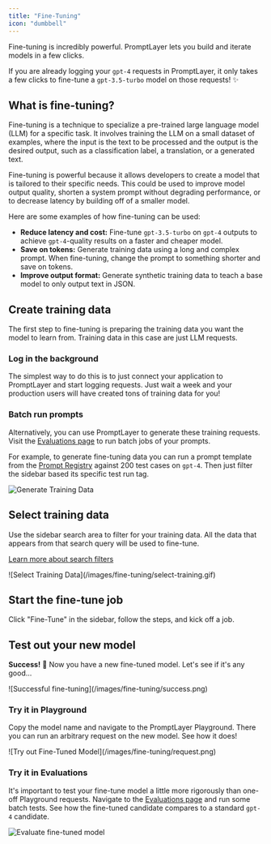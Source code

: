 ```yaml
---
title: "Fine-Tuning"
icon: "dumbbell"
---
```


Fine-tuning is incredibly powerful. PromptLayer lets you build and iterate models in a few clicks.

If you are already logging your `gpt-4` requests in PromptLayer, it only takes a few clicks to fine-tune a `gpt-3.5-turbo` model on those requests! ✨

## What is fine-tuning?

Fine-tuning is a technique to specialize a pre-trained large language model (LLM) for a specific task. It involves training the LLM on a small dataset of examples, where the input is the text to be processed and the output is the desired output, such as a classification label, a translation, or a generated text.

Fine-tuning is powerful because it allows developers to create a model that is tailored to their specific needs. This could be used to improve model output quality, shorten a system prompt without degrading performance, or to decrease latency by building off of a smaller model.

Here are some examples of how fine-tuning can be used:

- **Reduce latency and cost:** Fine-tune `gpt-3.5-turbo` on `gpt-4` outputs to achieve `gpt-4`-quality results on a faster and cheaper model.
- **Save on tokens:** Generate training data using a long and complex prompt. When fine-tuning, change the prompt to something shorter and save on tokens.
- **Improve output format:** Generate synthetic training data to teach a base model to only output text in JSON.

## Create training data

The first step to fine-tuning is preparing the training data you want the model to learn from. Training data in this case are just LLM requests.

### Log in the background

The simplest way to do this is to just connect your application to PromptLayer and start logging requests. Just wait a week and your production users will have created tons of training data for you!

### Batch run prompts

Alternatively, you can use PromptLayer to generate these training requests. Visit the [Evaluations page](/why-promptlayer/evaluation-page) to run batch jobs of your prompts.

For example, to generate fine-tuning data you can run a prompt template from the [Prompt Registry](/features/prompt-registry) against 200 test cases on `gpt-4`. Then just filter the sidebar based its specific test run tag.

![Generate Training Data](/images/fine-tuning/generate.png)

## Select training data

Use the sidebar search area to filter for your training data. All the data that appears from that search query will be used to fine-tune.

[Learn more about search filters](/why-promptlayer/advanced-search)

<div style={{width: '70%'}}>
![Select Training Data](/images/fine-tuning/select-training.gif)
</div>

## Start the fine-tune job

Click "Fine-Tune" in the sidebar, follow the steps, and kick off a job.

## Test out your new model

**Success!** 🎉 Now you have a new fine-tuned model. Let's see if it's any good...

<div style={{width: '70%'}}>
![Successful fine-tuning](/images/fine-tuning/success.png)
</div>

### Try it in Playground

Copy the model name and navigate to the PromptLayer Playground. There you can run an arbitrary request on the new model. See how it does!

<div style={{width: '70%'}}>
![Try out Fine-Tuned Model](/images/fine-tuning/request.png)
</div>

### Try it in Evaluations

It's important to test your fine-tune model a little more rigorously than one-off Playground requests. Navigate to the [Evaluations page](/why-promptlayer/evaluation-page) and run some batch tests. See how the fine-tuned candidate compares to a standard `gpt-4` candidate.

![Evaluate fine-tuned model](/images/fine-tuning/evaluate.png)